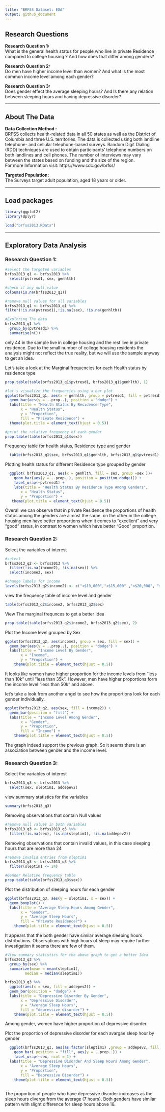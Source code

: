 ```yaml
---
title: "BRFSS Dataset: EDA"
output: github_document
---
```


## Research Questions

**Research Question 1:**<br />
What is the general health status for people who live in private Residence compared to college housing ? And how does that differ among genders?

**Research Question 2:**<br />
Do men have higher income level than women? And what is the most common income level among each gender?

**Research Question 3:**<br />
Does gender effect the average sleeping hours? And Is there any relation between sleeping hours and having depressive disorder?

* * *

## About The Data
**Data Collection Method :**<br />
BRFSS collects health-related  data in all 50 states as well as the District of Columbia and three U.S. territories. The data is collected using both landline telephone- and cellular telephone-based surveys. Random Digit Dialing (RDD) techniques are used to obtain participants’ telephone numbers on both landlines and cell phones.
The number of interviews may vary between the states based on funding and the size of the region.<br />
For more Information visit: https://www.cdc.gov/brfss/

**Targeted Population:**<br />
The Surveys target adult population, aged 18 years or older.

* * *

## Load packages

```r
library(ggplot2)
library(dplyr)

load("brfss2013.RData")
```


* * *

## Exploratory Data Analysis

### Research Question 1:

```r
#select the targeted variables
brfss2013_q1 <- brfss2013 %>%
  select(pvtresd1, sex, genhlth)

#check if any null value 
colSums(is.na(brfss2013_q1))

#remove null values for all variables
brfss2013_q1 <- brfss2013_q1 %>%
filter(!is.na(pvtresd1),!is.na(sex), !is.na(genhlth))

```


```r
#Exploring The data
brfss2013_q1 %>%
  group_by(pvtresd1) %>%
  summarise(n())
```

only 44 in the sample live in college housing and the rest live in private residence.
Due to the small number of college housing residents the analysis might not reflect the true reality, but we will use the sample anyway to get an idea.   

Let's take a look at the Marginal frequencies for each Health status by residence type

```r
prop.table(table(brfss2013_q1$pvtresd1, brfss2013_q1$genhlth), 1)
```
```r
#let's visualize the frequencies using a bar plot
ggplot(brfss2013_q1, aes(x = genhlth, group = pvtresd1, fill = pvtresd1)) +
  geom_bar(aes(y = ..prop..), position = "dodge") +
  labs(title = "Health Status By Residence Type",
       x = "Health Status",
       y = "Proportion",
       fill = "Private Residence") +
  theme(plot.title = element_text(hjust = 0.5))
```

```r
#print the relative frequency of each gender
prop.table(table(brfss2013_q1$sex))
```


Frequency table for health status, Residence type and gender

```r
  table(brfss2013_q1$sex, brfss2013_q1$genhlth, brfss2013_q1$pvtresd1)
```

Plotting health status for different Residence type grouped by gender

```r
  ggplot( brfss2013_q1, aes(x = genhlth, fill = sex, group =sex ))+
    geom_bar(aes(y = ..prop..), position = position_dodge()) +
    facet_wrap(~pvtresd1) +
    labs(title = "Health Status By Residence Type Among Genders",
       x = "Health Status",
       y = "Proportion") +
   theme(plot.title = element_text(hjust = 0.5))
```

Overall we can observe that in private Residence the proportions of health status among the genders are almost the same. on the other in the college housing men have better proportions when it comes to "excellent" and very "good" status, in contrast to women which have better "Good" proportion.

### Research Question 2:

Select the variables of interest

```r
#select
brfss2013_q2 <- brfss2013 %>%  
  filter(!is.na(income2), !is.na(sex)) %>%
  select(income2, sex)

#change labels for income
levels(brfss2013_q2$income2) <- c("<$10,000","<$15,000" ,"<$20,000", "<$25,000", "<$35,000", "<$50,000", "<$75,000", ">=$75,000")
```

view the frequency table of income level and gender

```r
table(brfss2013_q2$income2, brfss2013_q2$sex)
```
View The marginal frequnces to get a better Idea

```r
prop.table(table(brfss2013_q2$income2, brfss2013_q2$sex), 2)
```
Plot the Income level grouped by Sex

```r
ggplot(brfss2013_q2, aes(income2, group = sex, fill = sex)) +
  geom_bar(aes(y = ..prop..), position = "dodge") +
  labs(title = "Income Level By Gender",
       x = "Income",
       y = "Proportion") +
    theme(plot.title = element_text(hjust = 0.5))
```

It looks like women have higher proportion for the income levels from "less than 10k" until "less than 35k". However, men have higher proportions form the income  level "less than 50k" and above.

let's take a look from another angel to see how the proportions look for each gender individually.

```r
ggplot(brfss2013_q2, aes(sex, fill = income2)) +
  geom_bar(position = "fill") +
  labs(title = "Income Level Among Gender",
       x = "Gender",
       y = "Proportion",
       fill = "Income") +
    theme(plot.title = element_text(hjust = 0.5))
```

The graph indeed support the previous graph. So it seems there is an association between gender and the income level.

### Research Question 3:

Select the variables of interest 

```r
brfss2013_q3 <- brfss2013 %>%
  select(sex, sleptim1, addepev2) 
```

view summary statistics for the variables
```r
summary(brfss2013_q3)
```

Removing observations that contain Null values 

```r
#remove null values in both variables
brfss2013_q3 <- brfss2013_q3 %>%
  filter(!is.na(sex), !is.na(sleptim1), !is.na(addepev2))
```

Removing observations that contain invalid values, in this case sleeping hours that are more than 24

```r
#remove invalid entries from sleptim1
brfss2013_q3 <- brfss2013_q3 %>%
  filter(sleptim1 <= 24)
```

```r
#Gender Relative frequency table 
prop.table(table(brfss2013_q3$sex))
```

Plot the distribution of sleeping hours for each gender

```r
ggplot(brfss2013_q3, aes(y = sleptim1, x = sex)) +
  geom_boxplot() +
  labs(title = "Average Sleep Hours Among Gender",
       x = "Gender",
       y = "Average Sleep Hours",
       fill = "Private Residence?") +
    theme(plot.title = element_text(hjust = 0.5))
```

It appears that the both gender have similar average sleeping hours distributions.
Observations with high hours of sleep may require further investigation it seems there are few of them.

```r
#View summary statistics for the above graph to get a better Idea
brfss2013_q3 %>%
  group_by(sex) %>%
  summarize(mean = mean(sleptim1),
         median = median(sleptim1))
```


```r
brfss2013_q3 %>%
  ggplot(aes(x = sex, fill = addepev2)) +
  geom_bar(position = "dodge") +
  labs(title = "Depressive Disorder By Gender",
       x = "Depressive Disorder",
       y = "Average Sleep Hours",
       fill = "depressive disorder") +
    theme(plot.title = element_text(hjust = 0.5))
```

Among gender, women have higher proportion of depressive disorder.

Plot the proportion of depressive disorder for each avargae sleep hour by gender 

```r
  ggplot(brfss2013_q3, aes(as.factor(sleptim1) ,group = addepev2, fill = addepev2)) +
    geom_bar( position = "fill", aes(y = ..prop..)) +
    facet_wrap(~sex, ncol = 1) +
  labs(title = "Depressive Disorder And Sleep Hours Among Gender",
       x = "Average Sleep Hours",
       y = "Proportion",
       fill = "Depressive Disorder") +
    theme(plot.title = element_text(hjust = 0.5))
  
```

The proportion of people who have depressive disorder increases as the sleep hours diverge from the average (7 hours). Both genders have similar pattern with slight difference for sleep hours above 16.
